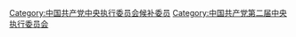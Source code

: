 [[Category:中国共产党中央执行委员会候补委员|Category:中国共产党中央执行委员会候补委员]]
[[Category:中国共产党第二届中央执行委员会|Category:中国共产党第二届中央执行委员会]]